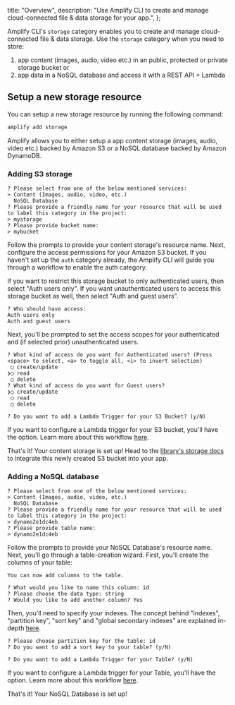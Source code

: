   title: "Overview",
  description:
    "Use Amplify CLI to create and manage cloud-connected file & data storage for your app.",
};

Amplify CLI's `storage` category enables you to create and manage cloud-connected file & data storage. Use the `storage` category when you need to store:

1. app content (images, audio, video etc.) in an public, protected or private storage bucket or
2. app data in a NoSQL database and access it with a REST API + Lambda

## Setup a new storage resource

You can setup a new storage resource by running the following command:

```bash
amplify add storage
```

Amplify allows you to either setup a app content storage (images, audio, video etc.) backed by Amazon S3 or a NoSQL database backed by Amazon DynamoDB.

### Adding S3 storage

```console
? Please select from one of the below mentioned services:
> Content (Images, audio, video, etc.)
  NoSQL Database
? Please provide a friendly name for your resource that will be used to label this category in the project:
> mystorage
? Please provide bucket name:
> mybucket
```

Follow the prompts to provide your content storage's resource name. Next, configure the access permissions for your Amazon S3 bucket. If you haven't set up the `auth` category already, the Amplify CLI will guide you through a workflow to enable the auth category.

If you want to restrict this storage bucket to only authenticated users, then select "Auth users only". If you want unauthenticated users to access this storage bucket as well, then select "Auth and guest users".

```console
? Who should have access:
Auth users only
Auth and guest users
```

Next, you'll be prompted to set the access scopes for your authenticated and (if selected prior) unauthenticated users.

```console
? What kind of access do you want for Authenticated users? (Press <space> to select, <a> to toggle all, <i> to invert selection)
 ◯ create/update
❯◯ read
 ◯ delete
? What kind of access do you want for Guest users?
❯◯ create/update
 ◯ read
 ◯ delete
```

```console
? Do you want to add a Lambda Trigger for your S3 Bucket? (y/N)
```

If you want to configure a Lambda trigger for your S3 bucket, you'll have the option. Learn more about this workflow [here](/cli/usage/lambda-triggers#s3-lambda-triggers).

That's it! Your content storage is set up! Head to the [library's storage docs](/lib/storage/getting-started) to integrate this newly created S3 bucket into your app.

### Adding a NoSQL database

```console
? Please select from one of the below mentioned services:
> Content (Images, audio, video, etc.)
  NoSQL Database
? Please provide a friendly name for your resource that will be used to label this category in the project:
> dynamo2e1dc4eb
? Please provide table name:
> dynamo2e1dc4eb
```

Follow the prompts to provide your NoSQL Database's resource name. Next, you'll go through a table-creation wizard. First, you'll create the columns of your table:

```console
You can now add columns to the table.

? What would you like to name this column: id
? Please choose the data type: string
? Would you like to add another column? Yes
```

Then, you'll need to specify your indexes. The concept behind "indexes", "partition key", "sort key" and "global secondary indexes" are explained in-depth [here](https://docs.aws.amazon.com/amazondynamodb/latest/developerguide/HowItWorks.CoreComponents.html#HowItWorks.CoreComponents.PrimaryKey).

```console
? Please choose partition key for the table: id
? Do you want to add a sort key to your table? (y/N)
```

```console
? Do you want to add a Lambda Trigger for your Table? (y/N)
```

If you want to configure a Lambda trigger for your Table, you'll have the option. Learn more about this workflow [here](/cli/usage/lambda-triggers#dynamodb-lambda-triggers).

That's it! Your NoSQL Database is set up!
